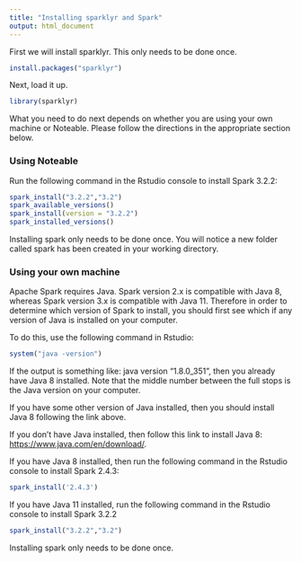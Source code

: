 ```yaml
---
title: "Installing sparklyr and Spark"
output: html_document
---
```


First we will install sparklyr. This only needs to be done once.

```r
install.packages("sparklyr")
```

Next, load it up.

```r
library(sparklyr)
```

What you need to do next depends on whether you are using your own machine or Noteable. Please follow the directions in the appropriate section below.

### Using Noteable

Run the following command in the Rstudio console to install Spark 3.2.2:

```r
spark_install("3.2.2","3.2")
spark_available_versions()
spark_install(version = "3.2.2")
spark_installed_versions()
```

Installing spark only needs to be done once. You will notice a new folder called spark has been created in your working directory.


### Using your own  machine

Apache Spark requires Java. Spark version 2.x is compatible with Java 8, whereas
Spark version 3.x is compatible with Java 11. Therefore in order to determine which 
version of Spark to install, you should first see which if any version of 
Java is installed on your computer. 

To do this, use the following command in Rstudio:

```r
system("java -version")
```

If the output is something like: java version "1.8.0_351", then you already 
have Java 8 installed. Note that the middle number between the full stops is the Java version on your computer. 

If you have some other version of Java installed, then you should install Java 8 
following the link above.

If you don't have Java installed, then follow this link to install Java 8: [https://www.java.com/en/download/](https://www.java.com/en/download/).

If you have Java 8 installed, then run the following command in the Rstudio console
to install Spark 2.4.3:

```r
spark_install('2.4.3')
```

If you have Java 11 installed, run the following command in the Rstudio console 
to install Spark 3.2.2

```r
spark_install("3.2.2","3.2")
```

Installing spark only needs to be done once.


